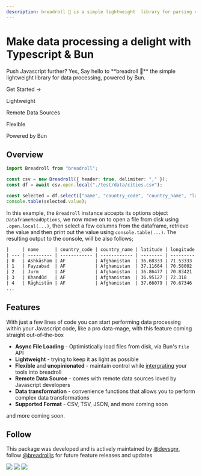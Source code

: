 ```yaml
---
description: breadroll 🥟 is a simple lightweight  library for parsing csv, tsv, and other delimited files, performing EDA (exploratory data analysis), and data processing operations on multivariate datasets.
---
```



<div className="flex flex-col justify-center items-center">
  <h1 className="text-[min(4.375rem,max(8vw,2.5rem))] text-center text-black dark:text-white font-bold leading-[1.2] tracking-[-0.04em] mt-12 mb-6">
    <span>Make data processing a delight with Typescript & Bun</span>
  </h1>
  <p className="text-center mt-1 mb-8">Push Javascript further? Yes, Say hello to **breadroll 🥟** the simple lightweight library for data processing, powered by Bun.</p>
  <Link className="py-3 px-8 bg-[#FF6B61] text-white rounded-full shadow-inner" href="/docs">
    Get Started →
  </Link>
</div>

<div className="flex flex-wrap justify-center items-center gap-7 my-14 font-semibold">
  <span className="flex gap-1 items-center">
    <Zap />
    <p>Lightweight</p>
  </span>
  <span className="flex gap-1 items-center">
    <Rss />
    <p>Remote Data Sources</p>
  </span>
  <span className="flex gap-1 items-center">
    <Leaf />
    <p>Flexible</p>
  </span>
  <span className="flex gap-1 items-center">
    <Cpu />
    <p>Powered by Bun</p>
  </span>
</div>

<div className="my-20">

## Overview

```ts filename="example.ts" copy
import Breadroll from "breadroll";

const csv = new Breadroll({ header: true, delimiter: "," });
const df = await csv.open.local("./test/data/cities.csv");

const selected = df.select(["name", "country_code", "country_name", "latitude", "longitude"]);
console.table(selected.value);
```

In this example, the `Breadroll` instance accepts its options object `DataframeReadOptions`, we now move on to open a file from disk using `.open.local(...)`, then select a few columns from the dataframe, retrieve the value and then print out the value using `console.table(...)`. The resulting output to the console, will be also follows;

```txt
|     | name      | country_code | country_name | latitude | longitude |
| --- | --------- | ------------ | ------------ | -------- | --------- |
| 0   | Ashkāsham | AF           | Afghanistan  | 36.68333 | 71.53333  |
| 1   | Fayzabad  | AF           | Afghanistan  | 37.11664 | 70.58002  |
| 2   | Jurm      | AF           | Afghanistan  | 36.86477 | 70.83421  |
| 3   | Khandūd   | AF           | Afghanistan  | 36.95127 | 72.318    |
| 4   | Rāghistān | AF           | Afghanistan  | 37.66079 | 70.67346  |
...
```

</div>

<div className="my-20">

## Features

With just a few lines of code you can start performing data processing within your Javascript code, like a pro data-mage, with this feature coming straight out-of-the-box

- **Async File Loading** - Optimistically load files from disk, via Bun's `File` API
- **Lightweight** - trying to keep it as light as possible
- **Flexible** and **unopinionated** - maintain control while [intergrating](/docs/Breadroll) your tools into breadroll
- **Remote Data Source** - comes with remote data sources loved by Javascript developers
- **Data transformation** - convenience functions that allows you to perform complex data transformations
- **Supported Format** - CSV, TSV, JSON, and more coming soon

and more coming soon.

</div>

<div className="my-20">

## Follow

This package was developed and is actively maintained by [@devsgnr](https://x.com/devsgnr_), follow [@breadrolljs](https://x.com/breadrolljs) for future feature releases and updates

<div className="flex flex-wrap gap-1 my-6">
  <img src="https://badgen.net/github/stars/devsgnr/breadroll?icon=github" className="h-[26px]" />
  <img src="https://badgen.net/npm/dt/breadroll?icon=npm" className="h-[26px]" />
  <img src="https://badgen.net/npm/license/breadroll?icon=github" className="h-[26px]" />
</div>

</div>
